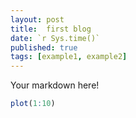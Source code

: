 ```yaml
---
layout: post
title:  first blog
date: `r Sys.time()`
published: true
tags: [example1, example2]
---
```


Your markdown here!

```r
plot(1:10)
```
